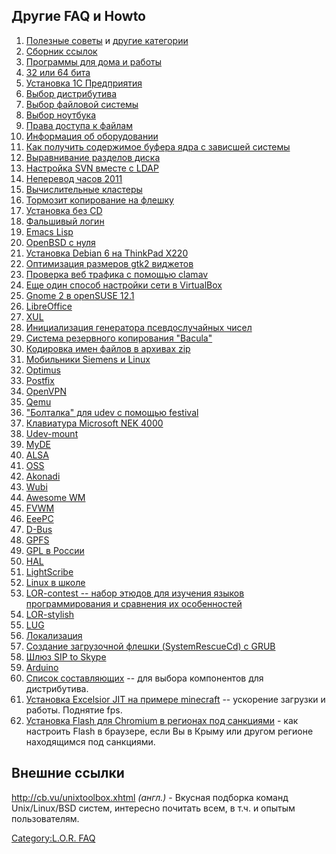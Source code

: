 == Другие FAQ и Howto ==

# [[:Category:Полезные советы|Полезные советы]] и [[Special:Categories|другие категории]]
# [[Дополнительная документация по окружению GNU/Linux|Сборник ссылок]]
# [[Программы для дома и работы]]
# [[32 или 64 бита]]
# [[Установка 1С Предприятия]]
# [[Выбор_дистрибутива|Выбор дистрибутива]]
# [[Выбор_ФС|Выбор файловой системы]]
# [[Выбор_ноутбука|Выбор ноутбука]]
# [[Права_доступа_к_файлам|Права доступа к файлам]]
# [[Информация об оборудовании]]
# [[Как_получить_содержимое_буфера_ядра_с_зависшей_системы|Как получить содержимое буфера ядра с зависшей системы]]
# [[Выравнивание разделов диска]]
# [[Настройка_SVN_вместе_с_LDAP|Настройка SVN вместе с LDAP]]
# [[Неперевод_часов_2011|Неперевод часов 2011]]
# [[Вычислительные_кластеры|Вычислительные кластеры]]
# [[Тормозит копирование на флешку]]
# [[Установка без CD]]
# [[Фальшивый логин]]
# [[Emacs_Lisp|Emacs Lisp]]
# [[OpenBSD с нуля]]
# [[Debian6_on_ThinkPad_X220|Установка Debian 6 на ThinkPad X220]]
# [[GTK2widgetstunning|Оптимизация размеров gtk2 виджетов]]
# [[проверка веб трафика с помощью clamav|Проверка веб трафика с помощью clamav]]
# [[Еще один способ настройки сети в VirtualBox]]
# [[Gnome 2 в openSUSE 12.1]]
# [[LibreOffice]]
# [[XUL]]
# [[Инициализация генератора псевдослучайных чисел]]
# [[bacula|Система резервного копирования "Bacula"]]
# [[Кодировка имен файлов в архивах zip]]
# [[Siemens|Мобильники Siemens и Linux]]
# [[Optimus]]
# [[Postfix]]
# [[OpenVPN]]
# [[Qemu]]
# [[Udev_festival|"Болталка" для udev с помощью festival]]
# [[Клавиатура Microsoft NEK 4000]]
# [[Udev-mount]]
# [[MyDE]]
# [[ALSA]]
# [[OSS]]
# [[Akonadi]]
# [[Wubi]]
# [[awesome|Awesome WM]]
# [[FVWM]]
# [[eeepc|EeePC]]
# [[D-Bus]]
# [[GPFS]]
# [[GPL в России]]
# [[HAL]]
# [[LightScribe]]
# [[Linux в школе]]
# [[LOR-contest|LOR-contest -- набор этюдов для изучения языков программирования и сравнения их особенностей]]
# [[LOR-stylish]]
# [[LUG]]
# [[Локализация]]
# [[Создание_загрузочной_флешки_SystemRescueCd_с_GRUB|Создание загрузочной флешки (SystemRescueCd) с GRUB]]
# [[SIP_to_Skype_gateway|Шлюз SIP to Skype]]
# [[Arduino]]
# [[Список составляющих]] -- для выбора компонентов для дистрибутива.
# [[Установка Excelsior JIT на примере minecraft]] -- ускорение загрузки и работы. Поднятие fps.
# [[Установка Flash для Chromium в регионах под санкциями]] - как настроить Flash  в браузере, если Вы в Крыму или другом регионе находящимся под санкциями.
== Внешние ссылки ==
[http://cb.vu/unixtoolbox.xhtml http://cb.vu/unixtoolbox.xhtml] ''(англ.)'' - Вкусная подборка команд Unix/Linux/BSD систем, интересно почитать всем, в т.ч. и опытым пользователям.

[[Category:L.O.R. FAQ]]
